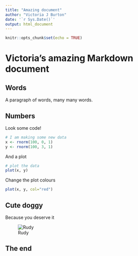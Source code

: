 ```yaml
---
title: "Amazing document"
author: "Victoria J Burton"
date: '`r Sys.Date()`'
output: html_document
---
```


```r
knitr::opts_chunk$set(echo = TRUE)
```

# Victoria's amazing Markdown document

## Words
A paragraph of words, many many words.

## Numbers
Look some code!

```r
# I am making some new data
x <- rnorm(100, 0, 1)
y <- rnorm(100, 3, 1)
```

And a plot
```r
# plot the data
plot(x, y)
```

Change the plot colours
```r
plot(x, y, col="red")
```


## Cute doggy
Because you deserve it

![Rudy](https://pbs.twimg.com/profile_banners/65414325/1705674901/1500x500)

## The end
